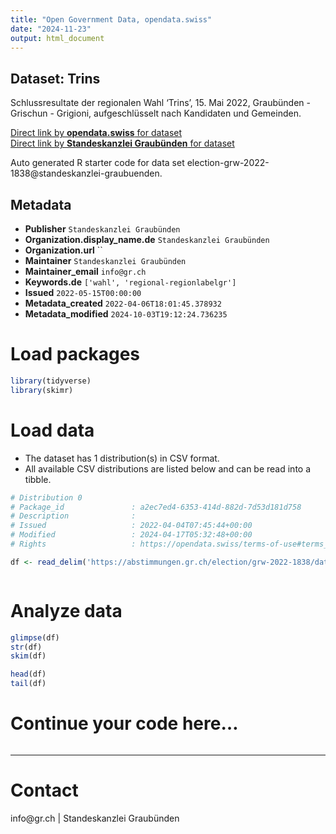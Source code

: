 ```yaml
---
title: "Open Government Data, opendata.swiss"
date: "2024-11-23"
output: html_document
---
```


## Dataset: Trins

Schlussresultate der regionalen Wahl 'Trins', 15. Mai 2022, Graubünden - Grischun - Grigioni, aufgeschlüsselt nach Kandidaten und Gemeinden.

[Direct link by **opendata.swiss** for dataset](https://opendata.swiss/de/dataset/trins)<br>
[Direct link by **Standeskanzlei Graubünden** for dataset](https://abstimmungen.gr.ch/election/grw-2022-1838/data)

Auto generated R starter code for data set election-grw-2022-1838@standeskanzlei-graubuenden.

## Metadata

- **Publisher** `Standeskanzlei Graubünden`
- **Organization.display_name.de** `Standeskanzlei Graubünden`
- **Organization.url** ``
- **Maintainer** `Standeskanzlei Graubünden`
- **Maintainer_email** `info@gr.ch`
- **Keywords.de** `['wahl', 'regional-regionlabelgr']`
- **Issued** `2022-05-15T00:00:00`
- **Metadata_created** `2022-04-06T18:01:45.378932`
- **Metadata_modified** `2024-10-03T19:12:24.736235`


# Load packages

```r

library(tidyverse)
library(skimr)

```

# Load data

-   The dataset has 1 distribution(s) in CSV format.
-   All available CSV distributions are listed below and can be read into a tibble.

```r

# Distribution 0
# Package_id               : a2ec7ed4-6353-414d-882d-7d53d181d758
# Description              : 
# Issued                   : 2022-04-04T07:45:44+00:00
# Modified                 : 2024-04-17T05:32:48+00:00
# Rights                   : https://opendata.swiss/terms-of-use#terms_by

df <- read_delim('https://abstimmungen.gr.ch/election/grw-2022-1838/data-csv')



```

# Analyze data

```r

glimpse(df)
str(df)
skim(df)

head(df)
tail(df)

```

# Continue your code here...

```r

```

------------------------------------------------------------------------

# Contact

info@gr.ch | Standeskanzlei Graubünden
